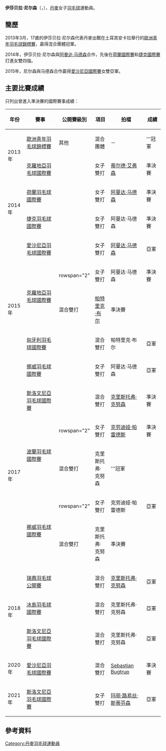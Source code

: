 {{noteTA|G1=Badminton}}
{{Infobox 羽球選手
| playername              = 伊莎贝拉·尼尔森<br />{{lang|da|Isabella Nielsen}}
| image                   = 
| size                    = 
| caption                 = 
| birth_name              = 
| date_of_birth           = {{birth_date_and_age|1995|8|21}}
| place_of_birth          = 
| height                  = 
| weight                  = 
| event                   = 女子雙打、混合雙打
| country                 = {{DEN}}
| years_active            = 
| handedness              = 
| coach                   = 
| highest_ranking         = 第92位（女雙-[[阿曼达·马德森|马德森]]）
| date_of_highest_ranking = 2015年1月15日<ref name="ranking">[http://bwfcontent.tournamentsoftware.com/ranking/player.aspx?id=8213&player=318810 BWF World Ranking - Ranking of Isabella NIELSEN (90607)]{{en}}</ref>
| current_ranking         = 第92位（女雙-[[阿曼达·马德森|马德森]]）<br/>第345位（混雙-[[帕特里克·布尔|布尔]]）<br/>第1123位（混雙-[[米克尔·德尔博·拉森|德尔博·拉森]]）<br/>第1123位（混雙-[[西奥多·约翰森|约翰森]]）
| date_of_current_ranking = 2015年1月15日<ref>[http://bwfcontent.tournamentsoftware.com/ranking/category.aspx?id=8213&category=475 BWF World Ranking - BWF世界排名榜 (1/15/2015) - Women's doubles]{{en}}</ref><ref>[http://bwfcontent.tournamentsoftware.com/ranking/category.aspx?id=8213&category=476 BWF World Ranking - BWF世界排名榜 (1/15/2015) - Mixed doubles]{{en}}</ref>
| played                  = 11勝–5負（女單）<br/>35勝–24負（女雙）<br/>15勝–17負（混雙）
| titles                  = 
| bwf_profile             = 4EB84A39-4AEF-4CDB-ACBC-A8CF3BB54737
| bwf_id                  = 90607
| updated                 = 2015年1月17日
}}
{{MedalTableTop}}
{{MedalSport | 女子[[羽毛球|羽毛球]]}}
{{MedalCountry | {{DEN}}}}
{{MedalCompetition | [[歐洲青年羽毛球錦標賽|歐洲青年羽毛球錦標賽]]}}
{{MedalGold  | [[2013年歐洲青年羽毛球錦標賽|2013年 安卡拉]] | 混合團體 }}
{{MedalBottom}}
'''伊莎贝拉·尼尔森'''（{{lang-da|Isabella Nielsen}}，{{bd|1995年|8月21日}}），[[丹麥|丹麥]]女子[[羽毛球|羽毛球]]運動員。

==簡歷==
2013年3月，17歲的伊莎贝拉·尼尔森代表丹麥出戰在土耳其安卡拉舉行的[[2013年歐洲青年羽毛球錦標賽|歐洲青年羽毛球錦標賽]]，贏得混合團體冠軍。

2014年，伊莎贝拉·尼尔森與[[阿曼达·马德森|阿曼达·马德森]]合作，先後在[[2014年荷蘭羽毛球國際賽|荷蘭國際賽]]和[[2014年捷克羽毛球國際賽|捷克國際賽]]打進女雙四強。

2015年，尼尔森與马德森合作贏得[[2015年愛沙尼亞羽毛球國際賽|愛沙尼亞國際賽]]女雙亞軍。

==主要比賽成績==
只列出曾進入準決賽的國際賽事成績：
{| class=wikitable style="text-align:center; font-size:small;" 
!width="50"|年份
!width="180"|賽事
!width="80"|公開賽級別
!width="60"|項目
!width="130"|拍檔
!width="50"|成績
|-
!rowspan="2"|2013年
|[[2013年歐洲青年羽毛球錦標賽|歐洲青年羽毛球錦標賽]]
|其他
|混合團體
|－
|bgcolor="gold"|'''冠軍
|-
|[[2013年克羅地亞羽毛球國際賽|克羅地亞羽毛球國際賽]]
|{{BWFIS}}
|女子雙打
|[[蒂尔德·艾弗森|蒂尔德·艾弗森]]
|bgcolor="#b8860b"|準決賽
|-
!rowspan="2"|2014年
|[[2014年荷蘭羽毛球國際賽|荷蘭羽毛球國際賽]]
|{{BWFIS}}
|女子雙打
|[[阿曼达·马德森|阿曼达·马德森]]
|bgcolor="#b8860b"|準決賽
|-
|[[2014年捷克羽毛球國際賽|捷克羽毛球國際賽]]
|{{BWFIC}}
|女子雙打
|阿曼达·马德森
|bgcolor="#b8860b"|準決賽
|-
!rowspan="5"|2015年
|[[2015年愛沙尼亞羽毛球國際賽|愛沙尼亞羽毛球國際賽]]
|{{BWFIS}}
|女子雙打
|[[阿曼达·马德森|阿曼达·马德森]]
|bgcolor="silver"|亞軍
|-
|rowspan="2"|[[2015年克羅地亞羽毛球國際賽|克羅地亞羽毛球國際賽]]
|rowspan="2" {{BWFIS}}
|女子雙打
|阿曼达·马德森
|bgcolor="#b8860b"|準決賽
|-
|混合雙打
|[[帕特里克·布尔|帕特里克·布尔]]
|bgcolor="#b8860b"|準決賽
|-
|[[2015年匈牙利羽毛球國際賽|匈牙利羽毛球國際賽]]
|{{BWFIS}}
|混合雙打
|帕特里克·布尔
|bgcolor="silver"|亞軍
|-
|[[2015年挪威羽毛球國際賽|挪威羽毛球國際賽]]
|{{BWFIS}}
|女子雙打
|阿曼达·马德森
|bgcolor="silver"|亞軍
|-
!rowspan="5"|2017年
|[[2017年斯洛文尼亞羽毛球國際賽|斯洛文尼亞羽毛球國際賽]]
|{{BWFIS}}
|混合雙打
|[[克里斯托弗·克努森|克里斯托弗·克努森]]
|bgcolor="#b8860b"|準決賽
|-
|rowspan="2"|[[2017年波蘭羽毛球國際賽|波蘭羽毛球國際賽]]
|rowspan="2" {{BWFIS}}
|女子雙打
|[[克劳迪娅·帕雷德斯|克劳迪娅·帕雷德斯]]
|bgcolor="#b8860b"|準決賽
|-
|混合雙打
|克里斯托弗·克努森
|bgcolor="gold"|'''冠軍
|-
|rowspan="2"|[[2017年挪威羽毛球國際賽|挪威羽毛球國際賽]]
|rowspan="2" {{BWFIS}}
|女子雙打
|克劳迪娅·帕雷德斯
|bgcolor="silver"|亞軍
|-
|混合雙打
|克里斯托弗·克努森
|bgcolor="#b8860b"|準決賽
|-
!rowspan="3"|2018年
|[[2018年瑞典羽毛球公開賽|瑞典羽毛球公開賽]]
|{{BWFIS}}
|混合雙打
|[[克里斯托弗·克努森|克里斯托弗·克努森]]
|bgcolor="silver"|亞軍
|-
|[[2018年冰島羽毛球國際賽|冰島羽毛球國際賽]]
|{{BWFIS}}
|混合雙打
|克里斯托弗·克努森
|bgcolor="silver"|亞軍
|-
|[[2018年斯洛文尼亞羽毛球國際賽|斯洛文尼亞羽毛球國際賽]]
|{{BWFIS}}
|混合雙打
|克里斯托弗·克努森
|bgcolor="silver"|亞軍
|-
!rowspan="1"|2020年
|[[2020年愛沙尼亞羽毛球國際賽|愛沙尼亞羽毛球國際賽]]
|{{BWFIS}}
|混合雙打
|[[Sebastian_Bugtrup|Sebastian Bugtrup]]
|bgcolor="#b8860b"|準決賽
|-
!rowspan="1"|2021年
|[[2021年斯洛文尼亞羽毛球國際賽|斯洛文尼亞羽毛球國際賽]]
|{{BWFIS}}
|女子雙打
|[[玛丽·路易丝·斯蒂芬森|玛丽·路易丝·斯蒂芬森]]
|bgcolor="silver"|亞軍
|}
{{BWF賽事級別索引}}

== 參考資料 ==
{{Reflist}}

{{DEFAULTSORT:Nielsen, Isabella}}
[[Category:丹麥羽毛球運動員|Category:丹麥羽毛球運動員]]